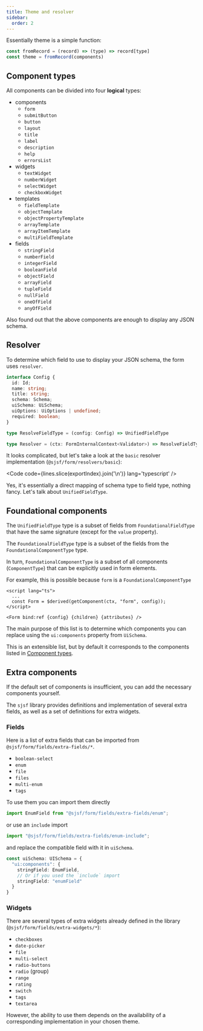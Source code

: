 ```yaml
---
title: Theme and resolver
sidebar:
  order: 2
---
```





Essentially theme is a simple function:

```js
const fromRecord = (record) => (type) => record[type]
const theme = fromRecord(components)
```

## Component types

All components can be divided into four **logical** types:

- components
  - `form`
  - `submitButton`
  - `button`
  - `layout`
  - `title`
  - `label`
  - `description`
  - `help`
  - `errorsList`
- widgets
  - `textWidget`
  - `numberWidget`
  - `selectWidget`
  - `checkboxWidget`
- templates
  - `fieldTemplate`
  - `objectTemplate`
  - `objectPropertyTemplate`
  - `arrayTemplate`
  - `arrayItemTemplate`
  - `multiFieldTemplate`
- fields
  - `stringField`
  - `numberField`
  - `integerField`
  - `booleanField`
  - `objectField`
  - `arrayField`
  - `tupleField`
  - `nullField`
  - `oneOfField`
  - `anyOfField`

Also found out that the above components are enough to display any JSON schema.

## Resolver

To determine which field to use to display your JSON schema, the form uses `resolver`.

```ts
interface Config {
  id: Id;
  name: string;
  title: string;
  schema: Schema;
  uiSchema: UiSchema;
  uiOptions: UiOptions | undefined;
  required: boolean;
}

type ResolveFieldType = (config: Config) => UnifiedFieldType

type Resolver = (ctx: FormInternalContext<Validator>) => ResolveFieldType
```

It looks complicated, but let's take a look at the `basic` resolver implementation
(`@sjsf/form/resolvers/basic`):

<Code code={lines.slice(exportIndex).join('\n')} lang='typescript' />

Yes, it's essentially a direct mapping of schema type to field type, nothing fancy.
Let's talk about `UnifiedFieldType`.

## Foundational components

The `UnifiedFieldType` type is a subset of fields from `FoundationalFieldType`
that have the same signature (except for the `value` property).

The `FoundationalFieldType` type is a subset of the fields from the 
`FoundationalComponentType` type.

In turn, `FoundationalComponentType` is a subset of all components
(`ComponentType`) that can be explicitly used in form elements.

For example, this is possible because `form` is a `FoundationalComponentType`

```svelte
<script lang="ts">
  ...
  const Form = $derived(getComponent(ctx, "form", config));
</script>

<Form bind:ref {config} {children} {attributes} />
```

The main purpose of this list is to determine which components you can replace
using the `ui:components` property from `UiSchema`.

This is an extensible list, but by default it corresponds to the components
listed in [Component types](#component-types).

## Extra components

If the default set of components is insufficient, you can add the necessary
components yourself.

The `sjsf` library provides definitions and implementation of several extra
fields, as well as a set of definitions for extra widgets.

### Fields

Here is a list of extra fields that can be imported from `@sjsf/form/fields/extra-fields/*`.

- `boolean-select`
- `enum`
- `file`
- `files`
- `multi-enum`
- `tags`

To use them you can import them directly

```ts
import EnumField from "@sjsf/form/fields/extra-fields/enum";
```

or use an `include` import

```ts
import "@sjsf/form/fields/extra-fields/enum-include";
```

and replace the compatible field with it in `uiSchema`.

```ts
const uiSchema: UISchema = {
  "ui:components": {
    stringField: EnumField,
    // Or if you used the `include` import
    stringField: "enumField"
  }
}
```

### Widgets

There are several types of extra widgets already defined in the library
(`@sjsf/form/fields/extra-widgets/*`):

- `checkboxes`
- `date-picker`
- `file`
- `multi-select`
- `radio-buttons`
- `radio` (group)
- `range`
- `rating`
- `switch`
- `tags`
- `textarea`

However, the ability to use them depends on the availability of a corresponding
implementation in your chosen theme.
